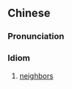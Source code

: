 {{also|左邻右舍}}
==Chinese==
{{zh-forms|s=左邻右舍}}

===Pronunciation===
{{zh-pron
|m=zuǒlín-yòushè
|c=zo2 leon4 jau6 se3
|h=pfs=chó-lìn-yu-sa
|cat=id
}}

===Idiom===
{{zh-idiom}}

# [[neighbors]]